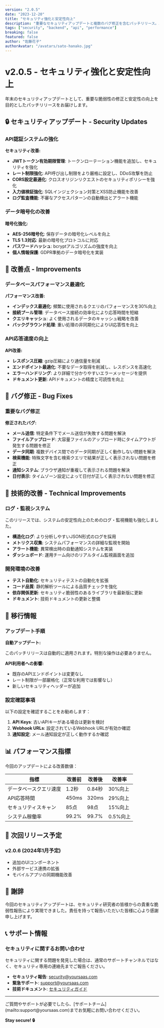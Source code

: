 ```yaml
---
version: "2.0.5"
date: "2023-12-20"
title: "セキュリティ強化と安定性向上"
description: "重要なセキュリティアップデートと複数のバグ修正を含むパッチリリース。API認証の強化とデータベースパフォーマンスの改善を実施しました。"
tags: ["security", "backend", "api", "performance"]
breaking: false
featured: false
author: "佐藤花子"
authorAvatar: "/avatars/sato-hanako.jpg"
---
```


# v2.0.5 - セキュリティ強化と安定性向上

年末のセキュリティアップデートとして、重要な脆弱性の修正と安定性の向上を目的としたパッチリリースをお届けします。

## 🔒 セキュリティアップデート - Security Updates

### API認証システムの強化

<ChangeLog type="security-updates">

**セキュリティ改善:**

- **JWTトークン有効期限管理**: トークンローテーション機能を追加し、セキュリティを強化
- **レート制限強化**: API呼び出し制限をより厳格に設定し、DDoS攻撃を防止
- **CORS設定最適化**: クロスオリジンリクエストのセキュリティポリシーを強化
- **入力値検証強化**: SQLインジェクション対策とXSS防止機能を改善
- **ログ監査機能**: 不審なアクセスパターンの自動検出とアラート機能

</ChangeLog>

### データ暗号化の改善

<ChangeLog type="security-updates">

**暗号化強化:**

- **AES-256暗号化**: 保存データの暗号化レベルを向上
- **TLS 1.3対応**: 最新の暗号化プロトコルに対応
- **パスワードハッシュ**: bcryptアルゴリズムの強度を向上
- **個人情報保護**: GDPR準拠のデータ暗号化を実装

</ChangeLog>

## 🔧 改善点 - Improvements

### データベースパフォーマンス最適化

<ChangeLog type="improvements">

**パフォーマンス改善:**

- **インデックス最適化**: 頻繁に使用されるクエリのパフォーマンスを30%向上
- **接続プール管理**: データベース接続の効率化により応答時間を短縮
- **クエリキャッシュ**: よく使用されるデータのキャッシュ戦略を改善
- **バックグラウンド処理**: 重い処理の非同期化によりUI応答性を向上

</ChangeLog>

### API応答速度の向上

<ChangeLog type="improvements">

**API改善:**

- **レスポンス圧縮**: gzip圧縮により通信量を削減
- **エンドポイント最適化**: 不要なデータ取得を削減し、レスポンスを高速化
- **エラーハンドリング**: より詳細で分かりやすいエラーメッセージを提供
- **ドキュメント更新**: APIドキュメントの精度と可読性を向上

</ChangeLog>

## 🐛 バグ修正 - Bug Fixes

### 重要なバグ修正

<ChangeLog type="bug-fixes">

**修正されたバグ:**

- **メール送信**: 特定条件下でメール送信が失敗する問題を解決
- **ファイルアップロード**: 大容量ファイルのアップロード時にタイムアウトが発生する問題を修正
- **データ同期**: 複数デバイス間でのデータ同期が正しく動作しない問題を解決
- **検索機能**: 特殊文字を含む検索クエリで結果が正しく表示されない問題を修正
- **通知システム**: ブラウザ通知が重複して表示される問題を解決
- **日付表示**: タイムゾーン設定によって日付が正しく表示されない問題を修正

</ChangeLog>

## 🔧 技術的改善 - Technical Improvements

### ログ・監視システム

<Info>
このリリースでは、システムの安定性向上のためのログ・監視機能も強化しました。
</Info>

- **構造化ログ**: より分析しやすいJSON形式のログを採用
- **メトリクス収集**: システムパフォーマンスの詳細な監視を開始
- **アラート機能**: 異常検出時の自動通知システムを実装
- **ダッシュボード**: 運用チーム向けのリアルタイム監視画面を追加

### 開発環境の改善

- **テスト自動化**: セキュリティテストの自動化を拡張
- **コード品質**: 静的解析ツールによる品質チェックを強化
- **依存関係更新**: セキュリティ脆弱性のあるライブラリを最新版に更新
- **ドキュメント**: 技術ドキュメントの更新と整備

## 🚀 移行情報

### アップデート手順

<Migration>

**自動アップデート:**

このパッチリリースは自動的に適用されます。特別な操作は必要ありません。

**API利用者への影響:**

- 既存のAPIエンドポイントは変更なし
- レート制限が一部厳格化（正常な利用では影響なし）
- 新しいセキュリティヘッダーが追加

</Migration>

### 設定確認事項

<Info>
以下の設定を確認することをお勧めします：
</Info>

1. **API Keys**: 古いAPIキーがある場合は更新を検討
2. **Webhook URLs**: 設定されているWebhook URLが有効か確認
3. **通知設定**: メール通知設定が正しく動作するか確認

## 📊 パフォーマンス指標

今回のアップデートによる改善数値：

| 指標 | 改善前 | 改善後 | 改善率 |
|------|--------|--------|--------|
| データベースクエリ速度 | 1.2秒 | 0.84秒 | 30%向上 |
| API応答時間 | 450ms | 320ms | 29%向上 |
| セキュリティスキャン | 85点 | 98点 | 15%向上 |
| システム稼働率 | 99.2% | 99.7% | 0.5%向上 |

## 🔮 次回リリース予定

### v2.0.6 (2024年1月予定)

- 追加のUIコンポーネント
- 外部サービス連携の拡張
- モバイルアプリの同期機能改善

## 💝 謝辞

今回のセキュリティアップデートは、セキュリティ研究者の皆様からの貴重な脆弱性報告により実現できました。責任を持って報告いただいた皆様に心より感謝申し上げます。

## 📞 サポート情報

### セキュリティに関するお問い合わせ

<Warning>
セキュリティに関する問題を発見した場合は、通常のサポートチャンネルではなく、セキュリティ専用の連絡先までご報告ください。
</Warning>

- **セキュリティ報告**: [security@yoursaas.com](mailto:security@yoursaas.com)
- **緊急サポート**: [support@yoursaas.com](mailto:support@yoursaas.com)
- **技術ドキュメント**: [セキュリティガイド](/docs/security)

---

<Info>
ご質問やサポートが必要でしたら、[サポートチーム](mailto:support@yoursaas.com)までお気軽にお問い合わせください。
</Info>

**Stay secure! 🔒**